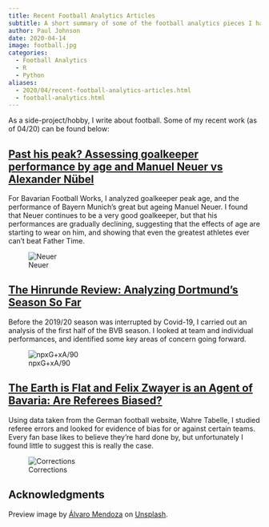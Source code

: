 ```yaml
---
title: Recent Football Analytics Articles
subtitle: A short summary of some of the football analytics pieces I have written recently (as of 04/20)
author: Paul Johnson
date: 2020-04-14
image: football.jpg
categories:
  - Football Analytics
  - R
  - Python
aliases:
  - 2020/04/recent-football-analytics-articles.html
  - football-analytics.html
---
```


As a side-project/hobby, I write about football. Some of my recent work (as of 04/20) can be found below:

## [Past his peak? Assessing goalkeeper performance by age and Manuel Neuer vs Alexander Nübel](https://www.bavarianfootballworks.com/2020/1/29/21112631/bayern-munich-manuel-neuer-peak-statistical-performance-analysis-goalkeeper-age-alexander-nubel)

For Bavarian Football Works, I analyzed goalkeeper peak age, and the performance of Bayern Munich's great but ageing Manuel Neuer. I found that Neuer continues to be a very good goalkeeper, but that his performances are gradually declining, suggesting that the effects of age are starting to wear on him, and showing that even the greatest athletes ever can't beat Father Time.

![Neuer](https://cdn.vox-cdn.com/uploads/chorus_asset/file/19654170/neuer_nubel.png)

## [The Hinrunde Review: Analyzing Dortmund’s Season So Far](https://www.fearthewall.com/2020/1/4/21049708/the-hinrunde-review-analyzing-dortmunds-season-so-far)

Before the 2019/20 season was interrupted by Covid-19, I carried out an analysis of the first half of the BVB season. I looked at team and individual performances, and identified some key areas of concern going forward.

![npxG+xA/90](https://cdn.vox-cdn.com/uploads/chorus_asset/file/19607138/playerxgxa.png)

## [The Earth is Flat and Felix Zwayer is an Agent of Bavaria: Are Referees Biased?](https://www.fearthewall.com/2019/9/2/20844855/the-earth-is-flat-and-felix-zwyer-is-an-agent-of-bavaria-are-referees-biased)

Using data taken from the German football website, Wahre Tabelle, I studied referee errors and looked for evidence of bias for or against certain teams. Every fan base likes to believe they're hard done by, but unfortunately I found little to suggest this is really the case.

![Corrections](https://cdn.vox-cdn.com/uploads/chorus_asset/file/19161141/corrected_goals.png)

## Acknowledgments {.appendix}

Preview image by [Álvaro Mendoza](https://unsplash.com/@a56) on [Unsplash](https://unsplash.com/photos/man-jump-about-to-hold-ball-near-net-6dRiUBjRvsM).